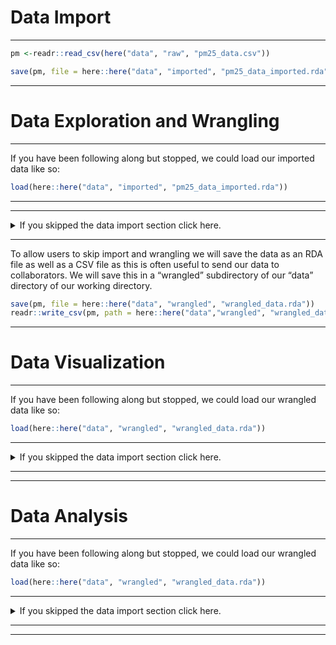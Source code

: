 <!--
Update the file paths as needed throughout
-->

<!--
This file has ....
data import,
data exploration/wrangling,
data visualization,
and data analysis sections.

At the end of each section, save incremental data so that users can pause and come back later
-->

# **Data Import**
***

<!--
Describe how to import the case study data files into R or Python
-->

<!--
Within your case study project folder,
put the data files as they came from the source into a 'data/raw/' subfolder
and use the `here` package. See the following example and update with your data:
-->

```r
pm <-readr::read_csv(here("data", "raw", "pm25_data.csv"))
```

<!--
At the end of the data import section, save the imported data as .rda files
to allow users to stop and pick up where they left off:
-->

```r
save(pm, file = here::here("data", "imported", "pm25_data_imported.rda"))
```

<!--
NOTE that depending on the size of the data for Bio-OCS, the data may not be in the case study project folder directly
and may need to be imported from an external source
-->

***

# **Data Exploration and Wrangling**
***

If you have been following along but stopped, we could load our imported data like so:

```r
load(here::here("data", "imported", "pm25_data_imported.rda"))
```
***

***
<details> <summary> If you skipped the data import section click here. </summary>

An RDA version (stands for R data) of the data can be found [here](https://github.com//opencasestudies/ocs-bp-co2-emissions/tree/master/data/imported) or slightly more directly [here](https://raw.githubusercontent.com/opencasestudies/ocs-bp-co2-emissions/master/data/imported/co2_data_imported.rda). Download this file and then place it in your current working directory within a subdirectory called "imported" within a directory called "data" to use the following code. We used an RStudio project and the [`here` package](https://github.com/jennybc/here_here) to navigate to the file more easily.

```r
load(here::here("data", "imported", "co2_data_imported.rda"))
```

</details>
***

<!--
Use this section to walk through any exploration of the data conducted pre-analysis.
Then, explain step-by-step the data wrangling process used to prepare the data for analysis.
Note that not all case studies include a data exploration.
Data exploration and wrangling may also be split into two sections.
-->

To allow users to skip import and wrangling we will save the data as an RDA file as well as a CSV file as this is often useful to send our data to collaborators. We will save this in a “wrangled” subdirectory of our “data” directory of our working directory.

```r
save(pm, file = here::here("data", "wrangled", "wrangled_data.rda"))
readr::write_csv(pm, path = here::here("data","wrangled", "wrangled_data.csv"))
```

<!--
Replace `pm` with the name of the data object created at the end of data wrangling.
-->

***

# **Data Visualization**
***

If you have been following along but stopped, we could load our wrangled data like so:

```r
load(here::here("data", "wrangled", "wrangled_data.rda"))
```

***
<details> <summary> If you skipped the data import section click here. </summary>

An RDA file (stands for R data) of the data can be found [here](https://github.com//opencasestudies/ocs-bp-co2-emissions/tree/master/data/wrangled) or slightly more directly [here](https://raw.githubusercontent.com/opencasestudies/ocs-bp-co2-emissions/master/data/wrangled/wrangled_data.rda). Download this file and then place it in your current working directory within a subdirectory called "wrangled" within a subdirectory called "data" to use the following code. We used an RStudio project and the [`here` package](https://github.com/jennybc/here_here) to navigate to the file more easily.


```r
load(here::here("data", "wrangled", "wrangled_data.rda"))
```

</details>
***

<!--
Use this section to walk through step by step how the wrangled data was visualized.
Explain how these visualizations improve understanding and help extract insights.
-->

<!--
If any further wrangling was conducted in this section,
please save the most recent version of the data similar to previous sections.
-->

***

# **Data Analysis**
***

If you have been following along but stopped, we could load our wrangled data like so:

```r
load(here::here("data", "wrangled", "wrangled_data.rda"))
```

***
<details> <summary> If you skipped the data import section click here. </summary>

An RDA file (stands for R data) of the data can be found [here](https://github.com//opencasestudies/ocs-bp-co2-emissions/tree/master/data/wrangled) or slightly more directly [here](https://raw.githubusercontent.com/opencasestudies/ocs-bp-co2-emissions/master/data/wrangled/wrangled_data.rda). Download this file and then place it in your current working directory within a subdirectory called "wrangled" within a subdirectory called "data" to use the following code. We used an RStudio project and the [`here` package](https://github.com/jennybc/here_here) to navigate to the file more easily.


```r
load(here::here("data", "wrangled", "wrangled_data.rda"))
```

</details>
***

<!--
Use this section to walk through the methods and code used in the data analysis step-by-step.
Explain how this analysis helps answer the main questions posed earlier in the case study.
-->

***
